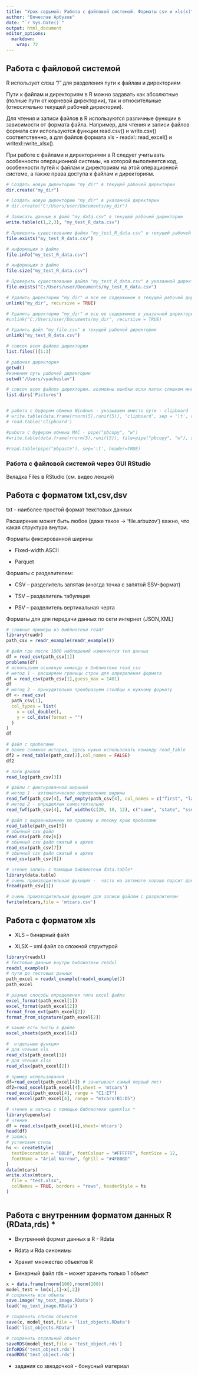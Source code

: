 ```yaml
---
title: "Урок седьмой: Работа с файловой системой. Форматы csv и xls(x)"
author: "Вячеслав Арбузов"
date: "`r Sys.Date()`"
output: html_document
editor_options: 
  markdown: 
    wrap: 72
---
```


## Работа с файловой системой

R использует слэш "/" для разделения пути к файлам и директориям

Пути к файлам и директориям в R можно задавать как абсолютные (полные
пути от корневой директории), так и относительные (относительно текущей
рабочей директории).

Для чтения и записи файлов в R используются различные функции в
зависимости от формата файла. Например, для чтения и записи файлов
формата csv используются функции read.csv() и write.csv()
соответственно, а для файлов формата xls - readxl::read_excel() и
writexl::write_xlsx().

При работе с файлами и директориями в R следует учитывать особенности
операционной системы, на которой выполняется код, особенности путей к
файлам и директориям на этой операционной системе, а также права доступа
к файлам и директориям.

```r
# Создать новую директорию "my_dir" в текущей рабочей директории
dir.create("my_dir")

# Создать новую директорию "my_dir" в указанной директории
# dir.create("C:/Users/user/Documents/my_dir")

# Записать данные в файл "my_data.csv" в текущей рабочей директории
write.table(c(1,2,3), "my_test_R_data.csv")

# Проверить существование файла "my_test_R_data.csv" в текущей рабочей директории
file.exists("my_test_R_data.csv")

# информация о файле
file.info("my_test_R_data.csv")

# информация о файле
file.size("my_test_R_data.csv")

# Проверить существование файла "my_test_R_data.csv" в указанной директории
file.exists("C:/Users/user/Documents/my_test_R_data.csv")

# Удалить директорию "my_dir" и все ее содержимое в текущей рабочей директории
unlink("my_dir", recursive = TRUE)

# Удалить директорию "my_dir" и все ее содержимое в указанной директории
#unlink("C:/Users/user/Documents/my_dir", recursive = TRUE)

# Удалить файл "my_file.csv" в текущей рабочей директории
unlink("my_test_R_data.csv")

# список всех файлов директории
list.files()[1:3]

# рабочая директория
getwd() 
#изменим путь рабочей директории
setwd("/Users/vyacheslav") 

# список всех файлов директории. возможны ошибки если папок слишком много
list.dirs('Pictures')


# работа с буфером обмена Windows - указываем вместо пути - clipboard
# write.table(data.frame(rnorm(5),runif(5)), 'clipboard', sep = '\t', row.names = FALSE)     
# read.table('clipboard')

#работа с буфером обмена MAC - pipe("pbcopy", "w")
#write.table(data.frame(rnorm(5),runif(5)), file=pipe("pbcopy", "w"), sep = '\t', row.names = FALSE)     

#read.table(pipe("pbpaste"), sep='\t', header=TRUE) 


```

### Работа с файловой системой через GUI RStudio

Вкладка Files в RStudio (см. видео лекций)

## Работа с форматом txt,csv,dsv

txt - наиболее простой формат текстовых данных

Расширение может быть любое (даже такое -> 'file.arbuzov') важно, что какая структура внутри.

Форматы фиксированной ширины

-   Fixed-width ASCII

-   Parquet

Форматы с разделителем:

-   CSV -- разделитель запятая (иногда точка с запятой SSV-формат)

-   TSV -- разделитель табуляция

-   PSV -- разделитель вертикальная черта

Форматы для для передачи данных по сети интернет (JSON,XML)

```r
# сложные примеры из библиотеки readr
library(readr)
path_csv = readr_example(readr_example())

# файл где после 1000 наблюдений изменяется тип данных
df = read_csv(path_csv[1])
problems(df)
# используем основную команду в библиотеке read_csv
# метод 1 - расширяем границы строк для определения формата 
df = read_csv(path_csv[1],guess_max = 1401)
df
# метод 2 - принудительно преобразуем столбцы к нужному формату
df <- read_csv(
  path_csv[1], 
  col_types = list(
    x = col_double(),
    y = col_date(format = "")
  )
)
df

# файл с пробелами
# более сложная история, здесь нужно использовать команду read_table
df2 = read_table(path_csv[2],col_names = FALSE)
df2

# логи файлов
read_log(path_csv[3])

# файлы с фиксированной шириной
# метод 1 - автоматическое определение ширины
read_fwf(path_csv[4], fwf_empty(path_csv[4], col_names = c("first", "last", "state", "ssn")))
# метод 2 - определяем самостоятельно
read_fwf(path_csv[4], fwf_widths(c(20, 10, 12), c("name", "state", "ssn")))

# файл с выравниванием по правому и левому краю пробелами
read_table(path_csv[5])
# обычный csv файл
read_csv(path_csv[6])
# обычный csv файл сжатый в архив
read_csv(path_csv[7])
# обычный csv файл сжатый в архив
read_csv(path_csv[8])

# чтение запись с помощью библиотеки data.table*
library(data.table)
# очень производительная фукнция -  часто на автомате хорошо парсит данные, но бывает и не идеально, особенно когда имеет дело с пробелами
fread(path_csv[1])

# очень производительная фукнция для записи файлом с разделителем
fwrite(mtcars,file = 'mtcars.csv')

```

## Работа с форматом xls

-   XLS -- бинарный файл

-   XLSX -- xml файл со сложной структурой

```r
library(readxl)
# Тестовые данные внутри библиотеки readxl
readxl_example()
# пути до тестовых данных
path_excel = readxl_example(readxl_example())
path_excel

# разные способы определения типа excel файла
excel_format(path_excel[1])
excel_format(path_excel[2])
format_from_ext(path_excel[2])
format_from_signature(path_excel[2])

# какие есть листы в файле
excel_sheets(path_excel[4])

#  отдельные функции
# для чтения xls
read_xls(path_excel[1])
# для чтения xlsx
read_xlsx(path_excel[2])

# пример использования
df=read_excel(path_excel[4]) # зачитывает самый первый лист
df2=read_excel(path_excel[4],sheet = 'mtcars')
read_excel(path_excel[4], range = "C1:E7")
read_excel(path_excel[4], range = "mtcars!B1:D5")

# чтение и запись с помощью библиотеки openxlsx *
library(openxlsx)
# чтение
df = read.xlsx(path_excel[4],sheet='mtcars')
head(df)
# запись
# установим стиль
hs <- createStyle(
  textDecoration = "BOLD", fontColour = "#FFFFFF", fontSize = 12,
  fontName = "Arial Narrow", fgFill = "#4F80BD"
)
data(mtcars)
write.xlsx(mtcars,
  file = "test.xlsx",
  colNames = TRUE, borders = "rows", headerStyle = hs
)



```

## Работа с внутренним форматом данных R (RData,rds) \*

-   Внутренний формат данных в R - Rdata

-   Rdata и Rda синонимы

-   Хранит множество объектов R

-   Бинарный файл rds -- может хранить только 1 объект

```r
x = data.frame(rnorm(100),rnorm(100))
model_test = lm(x[,1]~x[,2])
# сохранить все объеты
save.image('my_text_image.RData')
load('my_text_image.RData')

# сохранить список объектов
save(x, model_test,file = 'list_objects.RData')
load('list_objects.RData')

# сохранить отдельный объект
saveRDS(model_test,file = 'test_object.rds')
infoRDS('test_object.rds')
readRDS('test_object.rds')
```


* задания со звездочкой - бонусный материал 